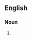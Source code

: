 ==English==

===Noun===
{{head|en|noun form|head=[[dwarf]] [[planet]]s}}

# {{plural of|dwarf planet|lang=en}}